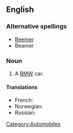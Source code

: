 {{also|beamer}}
==English==

===Alternative spellings===
* [[Beemer]]
* Beamer

===Noun===
{{en-noun}}

# {{slang}} A [[BMW]] car.

====Translations====
{{trans-top|slang term for a BMW car or motorcycle}}
* French: {{qualifier|colloquial}} {{t|fr|BM|f}}
* Norwegian: {{t-|no|beamer|m}}
* Russian: {{t+|ru|бумер|m|sc=Cyrl}}
{{trans-mid}}
{{trans-bottom}}

[[Category:Automobiles]]
